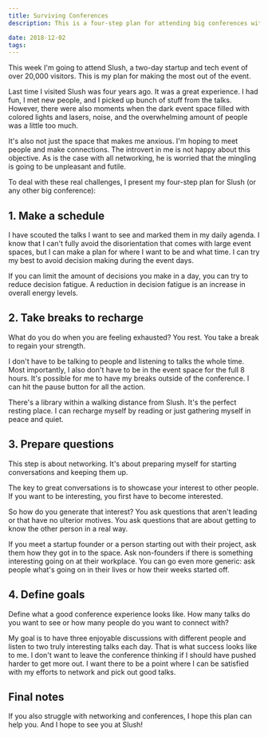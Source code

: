 ```yaml
---
title: Surviving Conferences
description: This is a four-step plan for attending big conferences with less stress and anxiety

date: 2018-12-02
tags:
---
```


This week I'm going to attend Slush, a two-day startup and tech event of over 20,000 visitors. This is my plan for making the most out of the event.

Last time I visited Slush was four years ago. It was a great experience. I had fun, I met new people, and I picked up bunch of stuff from the talks. However, there were also moments when the dark event space filled with colored lights and lasers, noise, and the overwhelming amount of people was a little too much.

It's also not just the space that makes me anxious. I'm hoping to meet people and make connections. The introvert in me is not happy about this objective. As is the case with all networking, he is worried that the mingling is going to be unpleasant and futile.

To deal with these real challenges, I present my four-step plan for Slush (or any other big conference):

## 1. Make a schedule

I have scouted the talks I want to see and marked them in my daily agenda. I know that I can't fully avoid the disorientation that comes with large event spaces, but I can make a plan for where I want to be and what time. I can try my best to avoid decision making during the event days.

If you can limit the amount of decisions you make in a day, you can try to reduce decision fatigue. A reduction in decision fatigue is an increase in overall energy levels.

## 2. Take breaks to recharge

What do you do when you are feeling exhausted? You rest. You take a break to regain your strength.

I don't have to be talking to people and listening to talks the whole time. Most importantly, I also don't have to be in the event space for the full 8 hours. It's possible for me to have my breaks outside of the conference. I can hit the pause button for all the action.

There's a library within a walking distance from Slush. It's the perfect resting place. I can recharge myself by reading or just gathering myself in peace and quiet.

## 3. Prepare questions

This step is about networking. It's about preparing myself for starting conversations and keeping them up.

The key to great conversations is to showcase your interest to other people. If you want to be interesting, you first have to become interested.

So how do you generate that interest? You ask questions that aren't leading or that have no ulterior motives. You ask questions that are about getting to know the other person in a real way.

If you meet a startup founder or a person starting out with their project, ask them how they got in to the space. Ask non-founders if there is something interesting going on at their workplace. You can go even more generic: ask people what's going on in their lives or how their weeks started off.

## 4. Define goals

Define what a good conference experience looks like. How many talks do you want to see or how many people do you want to connect with?

My goal is to have three enjoyable discussions with different people and listen to two truly interesting talks each day. That is what success looks like to me. I don't want to leave the conference thinking if I should have pushed harder to get more out. I want there to be a point where I can be satisfied with my efforts to network and pick out good talks.

## Final notes

If you also struggle with networking and conferences, I hope this plan can help you. And I hope to see you at Slush!
